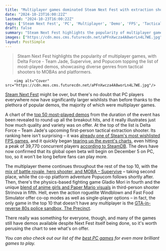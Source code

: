 ```yaml
---
title: "Multiplayer games dominated Steam Next Fest with extraction shooter Delta Force wearing the crown, and even the top roguelike and weird sim are technically co-op"
date: "2024-10-23T16:00:22Z"
lastmod: "2024-10-23T16:00:22Z"
tags: ['Steam Next Fest', 'PC', 'Multiplayer', 'Demo', 'FPS', 'Tactical Shooter', 'Delta Force - Team Jade', 'MOBA', 'Hero Shooter', 'Supervive', 'Platformer', 'Popucom', 'Fighting Game', 'Gladio Mori', 'Third-Person Shooter', 'Strinova', 'Roguelite', 'Windblown', 'Simulation', 'Fast Food Simulator', 'Open World', 'Sandbox', 'The Precinct']
draft: false
summary: "Steam Next Fest highlights the popularity of multiplayer games, with Delta Force - Team Jade, Supervive, and Popucom topping the list of most-played demos, showcasing diverse genres from tactical shooters to MOBAs and platformers."
images: ["https://cdn.mos.cms.futurecdn.net/aPFnXwcza4A8worLn4L7WE.jpg"]
layout: PostSimple
---
```

> Steam Next Fest highlights the popularity of multiplayer games, with Delta Force - Team Jade, Supervive, and Popucom topping the list of most-played demos, showcasing diverse genres from tactical shooters to MOBAs and platformers.


        <img alt="Cover" src="https://cdn.mos.cms.futurecdn.net/aPFnXwcza4A8worLn4L7WE.jpg"/>
        
[Steam Next Fest](https://www.gamesradar.com/tag/steam-next-fest/) might be over, but there's no doubt that PC players everywhere now have significantly larger wishlists than before thanks to the plethora of popular demos, the majority of which were multiplayer games.

A chart of the [<u>top 50 most-played demos</u>](https://store.steampowered.com/sale/nextfestmostplayed_oct_2024) from the duration of the event has been revealed to round up all the breakout hits, and it really illustrates just how much quality and variety was on offer. At the top of the list is Delta Force – Team Jade's upcoming first-person tactical extraction shooter. Its ranking here isn't surprising – it was [<u>already one of Steam's most wishlisted FPS games</u>](https://www.gamesradar.com/games/fps/just-in-time-for-steam-next-fest-one-of-the-storefronts-most-wishlisted-fps-games-gets-a-new-demo-and-its-already-surpassed-over-20-000-concurrent-players/), and it quickly began [<u>tearing up the event's charts</u>](https://www.gamesradar.com/games/fps/25-year-old-fps-delta-force-is-back-with-an-extraction-shooter-revival-thats-already-tearing-up-the-steam-next-fest-charts/), even hitting a peak of 39,770 concurrent players [<u>according to SteamDB</u>](https://steamdb.info/app/2951290/charts/). The devs have now confirmed that its global open beta will begin on December 5 on PC, too, so it won't be long before fans can play more.

The multiplayer theme continues throughout the rest of the top 10, with the [<u>mix of battle royale, hero shooter, and MOBA – Supervive</u>](https://www.gamesradar.com/games/moba/a-hero-shooter-moba-from-ex-league-of-legends-devs-is-dominating-steam-next-fest-charts-and-closing-in-on-lols-twitch-stats-too/) – taking second place, while the co-op platform adventure Popucom follows shortly after. Then, there's the physics-based fighting game Gladio Mori in fourth and the unique [<u>blend of anime girls and Paper Mario visuals</u>](https://www.gamesradar.com/games/third-person-shooter/this-steam-next-fests-second-biggest-demo-so-far-is-like-valorant-meets-paper-mario-complete-with-anime-girls/) in third-person shooter Strinova in fifth. Hell, even the action roguelite Windblown and Fast Food Simulator offer co-op modes as well as single-player options – in fact, the only game in the top 10 that doesn't have any multiplayer is the [<u>GTA-in-reverse 80s police sandbox, The Precinct</u>](https://www.gamesradar.com/games/open-world/this-open-world-sandbox-steam-next-fest-gem-is-basically-gta-but-youre-a-cop-and-it-totally-rips/). 

There really was something for everyone, though, and many of the games still have demos available despite Next Fest itself being done, so it's worth perusing the chart to see what's on offer.

*You can also check out our list of the *[<u><em>best PC games</em></u>](https://www.gamesradar.com/best-pc-games/)* for even more brilliant games to play.*
        